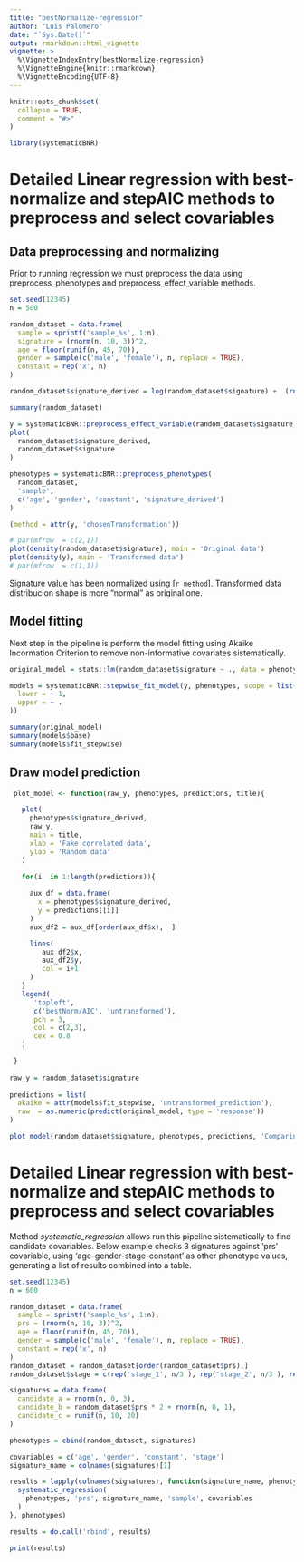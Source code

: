```yaml
---
title: "bestNormalize-regression"
author: "Luis Palomero"
date: "`Sys.Date()`"
output: rmarkdown::html_vignette
vignette: >
  %\VignetteIndexEntry{bestNormalize-regression}
  %\VignetteEngine{knitr::rmarkdown}
  %\VignetteEncoding{UTF-8}
---
```


```r
knitr::opts_chunk$set(
  collapse = TRUE,
  comment = "#>"
)
```

```r

library(systematicBNR)

```

# Detailed  Linear regression with best-normalize and stepAIC methods to preprocess and select covariables

## Data preprocessing and normalizing

Prior to running regression we must preprocess the data using preprocess_phenotypes and preprocess_effect_variable methods.

```r

set.seed(12345)
n = 500

random_dataset = data.frame(
  sample = sprintf('sample_%s', 1:n),
  signature = (rnorm(n, 10, 3))^2,
  age = floor(runif(n, 45, 70)),
  gender = sample(c('male', 'female'), n, replace = TRUE),
  constant = rep('x', n)
)

random_dataset$signature_derived = log(random_dataset$signature) +  (rnorm(n,0, .25))

summary(random_dataset)

y = systematicBNR::preprocess_effect_variable(random_dataset$signature, allow_orderNorm = FALSE)
plot(
  random_dataset$signature_derived,
  random_dataset$signature
)

phenotypes = systematicBNR::preprocess_phenotypes(
  random_dataset,
  'sample',
  c('age', 'gender', 'constant', 'signature_derived')
)

(method = attr(y, 'chosenTransformation'))

# par(mfrow  = c(2,1))
plot(density(random_dataset$signature), main = 'Original data')
plot(density(y), main = 'Transformed data')
# par(mfrow  = c(1,1))

``` 

Signature value has been normalized using [`r method`]. Transformed data distribucion shape is more "normal" as original one.


## Model fitting

Next step in the pipeline is perform the model fitting using Akaike Incormation Criterion to remove non-informative covariates sistematically.

```r

original_model = stats::lm(random_dataset$signature ~ ., data = phenotypes)

models = systematicBNR::stepwise_fit_model(y, phenotypes, scope = list(
  lower = ~ 1,
  upper = ~ .
))

summary(original_model)
summary(models$base)
summary(models$fit_stepwise)

```


## Draw model prediction

```r


 plot_model <- function(raw_y, phenotypes, predictions, title){

   plot(
     phenotypes$signature_derived,
     raw_y,
     main = title,
     xlab = 'Fake correlated data',
     ylab = 'Random data'
   )
   
   for(i  in 1:length(predictions)){

     aux_df = data.frame(
       x = phenotypes$signature_derived,
       y = predictions[[i]]
     )
     aux_df2 = aux_df[order(aux_df$x),  ]

     lines(
        aux_df2$x,
        aux_df2$y,
        col = i+1
     )
   }
   legend(
      'topleft',
      c('bestNorm/AIC', 'untransformed'),
      pch = 3,
      col = c(2,3),
      cex = 0.8
   )

 }  
 
raw_y = random_dataset$signature
 
predictions = list(
  akaike = attr(models$fit_stepwise, 'untransformed_prediction'),
  raw  = as.numeric(predict(original_model, type = 'response'))
)

plot_model(random_dataset$signature, phenotypes, predictions, 'Comparing base/transformed lm') 


```

# Detailed  Linear regression with best-normalize and stepAIC methods to preprocess and select covariables

Method *systematic_regression* allows run this pipeline sistematically to find candidate covariables.
Below example checks 3 signatures against 'prs' covariable, using 'age-gender-stage-constant' as other phenotype values, generating a list of results combined into a table.

```r

set.seed(12345)
n = 600

random_dataset = data.frame(
  sample = sprintf('sample_%s', 1:n),
  prs = (rnorm(n, 10, 3))^2,
  age = floor(runif(n, 45, 70)),
  gender = sample(c('male', 'female'), n, replace = TRUE),
  constant = rep('x', n)
)
random_dataset = random_dataset[order(random_dataset$prs),]
random_dataset$stage = c(rep('stage_1', n/3 ), rep('stage_2', n/3 ), rep('stage_3', n/3 ))

signatures = data.frame(
  candidate_a = rnorm(n, 0, 3),
  candidate_b = random_dataset$prs * 2 + rnorm(n, 0, 1),
  candidate_c = runif(n, 10, 20)
)

phenotypes = cbind(random_dataset, signatures)

covariables = c('age', 'gender', 'constant', 'stage')
signature_name = colnames(signatures)[1]

results = lapply(colnames(signatures), function(signature_name, phenotypes){
  systematic_regression(
    phenotypes, 'prs', signature_name, 'sample', covariables
  )  
}, phenotypes)

results = do.call('rbind', results)

print(results)

``` 
